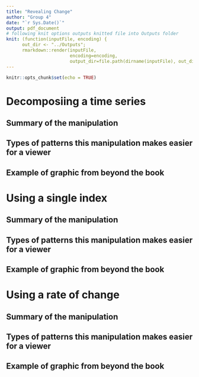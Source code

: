 ```yaml
---
title: "Revealing Change"
author: "Group 4"
date: "`r Sys.Date()`"
output: pdf_document
# following knit options outputs knitted file into Outputs folder
knit: (function(inputFile, encoding) {
      out_dir <- "../Outputs";
      rmarkdown::render(inputFile,
                        encoding=encoding,
                        output_dir=file.path(dirname(inputFile), out_dir))})
---
```


```r
knitr::opts_chunk$set(echo = TRUE)
```

# Decomposiing a time series
## Summary of the manipulation

## Types of patterns this manipulation makes easier for a viewer

## Example of graphic from beyond the book


# Using a single index
## Summary of the manipulation

## Types of patterns this manipulation makes easier for a viewer

## Example of graphic from beyond the book


# Using a rate of change
## Summary of the manipulation

## Types of patterns this manipulation makes easier for a viewer

## Example of graphic from beyond the book
